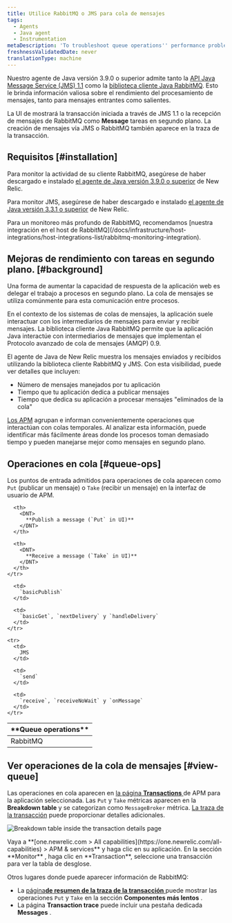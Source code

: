 ```yaml
---
title: Utilice RabbitMQ o JMS para cola de mensajes
tags:
  - Agents
  - Java agent
  - Instrumentation
metaDescription: 'To troubleshoot queue operations'' performance problems, use RabbitMQ with New Relic APM for Java applications.'
freshnessValidatedDate: never
translationType: machine
---
```



Nuestro agente de Java versión 3.9.0 o superior admite tanto la [API Java Message Service (JMS) 1.1](https://docs.oracle.com/javaee/7/api/javax/jms/package-summary.html#package.description) como la [biblioteca cliente Java RabbitMQ](https://www.rabbitmq.com/java-client.html). Esto le brinda información valiosa sobre el rendimiento del procesamiento de mensajes, tanto para mensajes entrantes como salientes.

La UI de <InlinePopover type="apm"/>mostrará la transacción iniciada a través de JMS 1.1 o la recepción de mensajes de RabbitMQ como <DNT>**Message**</DNT> tareas en segundo plano. La creación de mensajes vía JMS o RabbitMQ también aparece en la traza de la transacción.

## Requisitos [#installation]

Para monitor la actividad de su cliente RabbitMQ, asegúrese de haber descargado e instalado [el agente de Java versión 3.9.0 o superior](/docs/release-notes/agent-release-notes/java-release-notes) de New Relic.

Para monitor JMS, asegúrese de haber descargado e instalado [el agente de Java versión 3.3.1 o superior](/docs/release-notes/agent-release-notes/java-release-notes/java-agent-331) de New Relic.

<Callout variant="tip">
  Para un monitoreo más profundo de RabbitMQ, recomendamos [nuestra integración en el host de RabbitMQ](/docs/infrastructure/host-integrations/host-integrations-list/rabbitmq-monitoring-integration).
</Callout>

## Mejoras de rendimiento con tareas en segundo plano. [#background]

Una forma de aumentar la capacidad de respuesta de la aplicación web es delegar el trabajo a procesos en segundo plano. La cola de mensajes se utiliza comúnmente para esta comunicación entre procesos.

En el contexto de los sistemas de colas de mensajes, la aplicación suele interactuar con los intermediarios de mensajes para enviar y recibir mensajes. La biblioteca cliente Java RabbitMQ permite que la aplicación Java interactúe con intermediarios de mensajes que implementan el Protocolo avanzado de cola de mensajes (AMQP) 0.9.

El agente de Java de New Relic muestra los mensajes enviados y recibidos utilizando la biblioteca cliente RabbitMQ y JMS. Con esta visibilidad, puede ver detalles que incluyen:

* Número de mensajes manejados por tu aplicación
* Tiempo que tu aplicación dedica a publicar mensajes
* Tiempo que dedica su aplicación a procesar mensajes "eliminados de la cola"

[Los APM](#view-queue) agrupan e informan convenientemente operaciones que interactúan con colas temporales. Al analizar esta información, puede identificar más fácilmente áreas donde los procesos toman demasiado tiempo y pueden manejarse mejor como mensajes en segundo plano.

## Operaciones en cola [#queue-ops]

Los puntos de entrada admitidos para operaciones de cola aparecen como `Put` (publicar un mensaje) o `Take` (recibir un mensaje) en la interfaz de usuario de APM.

<table>
  <thead>
    <tr>
      <th width={150}>
        <DNT>
          **Queue operations**
        </DNT>
      </th>

      <th>
        <DNT>
          **Publish a message (`Put` in UI)**
        </DNT>
      </th>

      <th>
        <DNT>
          **Receive a message (`Take` in UI)**
        </DNT>
      </th>
    </tr>
  </thead>

  <tbody>
    <tr>
      <td>
        RabbitMQ
      </td>

      <td>
        `basicPublish`
      </td>

      <td>
        `basicGet`, `nextDelivery` y `handleDelivery`
      </td>
    </tr>

    <tr>
      <td>
        JMS
      </td>

      <td>
        `send`
      </td>

      <td>
        `receive`, `receiveNoWait` y `onMessage`
      </td>
    </tr>
  </tbody>
</table>

## Ver operaciones de la cola de mensajes [#view-queue]

Las operaciones en cola aparecen en [la página <DNT>**Transactions**</DNT> ](/docs/apm/applications-menu/monitoring/transactions-dashboard)de APM para la aplicación seleccionada. Las `Put` y `Take` métricas aparecen en la <DNT>**Breakdown table**</DNT> y se categorizan como `MessageBroker` métrica. [La traza de la transacción](/docs/apm/transactions/transaction-traces/transaction-traces) puede proporcionar detalles adicionales.

<img
  title="Breakdown table inside the transaction details page"
  alt="Breakdown table inside the transaction details page"
  src={apmBreakdownTable}
/>

<figcaption>
  Vaya a <DNT>**[one.newrelic.com > All capabilities](https://one.newrelic.com/all-capabilities) > APM & services**</DNT> y haga clic en su aplicación. En la sección <DNT>**Monitor**</DNT> , haga clic en <DNT>**Transaction**</DNT>, seleccione una transacción para ver la tabla de desglose.
</figcaption>

Otros lugares donde puede aparecer información de RabbitMQ:

* La [página**de resumen de la traza de la transacción** ](/docs/apm/transactions/transaction-traces/transaction-traces-trace-details-page)puede mostrar las operaciones `Put` y `Take` en la sección **Componentes más lentos** .
* La página **Transaction trace** puede incluir una pestaña dedicada **Messages** .